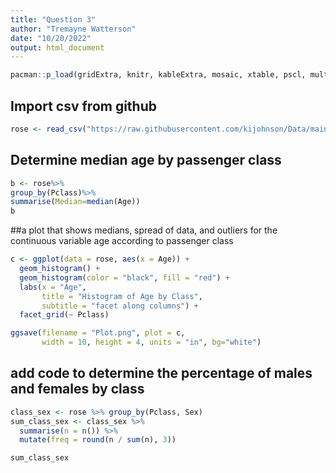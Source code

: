 ```yaml
---
title: "Question 3"
author: "Tremayne Watterson"
date: "10/20/2022"
output: html_document
---
```

```r
pacman::p_load(gridExtra, knitr, kableExtra, mosaic, xtable, pscl, multcomp, pander, MASS, tidyverse, lmtest, readr)

```
## Import csv from github
```r
rose <- read_csv("https://raw.githubusercontent.com/kijohnson/Data/main/titanic.csv")
```
## Determine median age by passenger class
```r
b <- rose%>%
group_by(Pclass)%>% 
summarise(Median=median(Age))
b
```

##a plot that shows medians, spread of data, and outliers for the continuous variable age according to passenger class
```r

c <- ggplot(data = rose, aes(x = Age)) +
  geom_histogram() +
  geom_histogram(color = "black", fill = "red") +
  labs(x = "Age",
       title = "Histogram of Age by Class",
       subtitle = "facet along columns") +
  facet_grid(~ Pclass)

ggsave(filename = "Plot.png", plot = c,
       width = 10, height = 4, units = "in", bg="white") 


```

## add code to determine the percentage of males and females by class
```r
class_sex <- rose %>% group_by(Pclass, Sex)
sum_class_sex <- class_sex %>% 
  summarise(n = n()) %>%
  mutate(freq = round(n / sum(n), 3)) 

sum_class_sex
```


